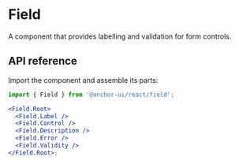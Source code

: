 # Field

<Subtitle>A component that provides labelling and validation for form controls.</Subtitle>

<Meta
  name="description"
  content="A high-quality, unstyled React field component that provides labelling and validation for form controls."
/>

<Demo path="./demos/hero" />

## API reference

Import the component and assemble its parts:

```jsx title="Anatomy"
import { Field } from '@anchor-ui/react/field';

<Field.Root>
  <Field.Label />
  <Field.Control />
  <Field.Description />
  <Field.Error />
  <Field.Validity />
</Field.Root>;
```

<Reference component="Field" parts="Root, Label, Control, Description, Error, Validity" />
